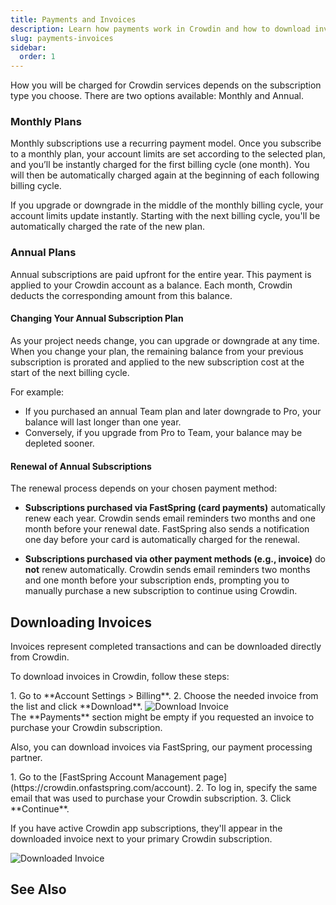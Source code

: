 ```yaml
---
title: Payments and Invoices
description: Learn how payments work in Crowdin and how to download invoices
slug: payments-invoices
sidebar:
  order: 1
---
```



How you will be charged for Crowdin services depends on the subscription type you choose. There are two options available: Monthly and Annual.

### Monthly Plans

Monthly subscriptions use a recurring payment model. Once you subscribe to a monthly plan, your account limits are set according to the selected plan, and you’ll be instantly charged for the first billing cycle (one month). You will then be automatically charged again at the beginning of each following billing cycle.

If you upgrade or downgrade in the middle of the monthly billing cycle, your account limits update instantly. Starting with the next billing cycle, you'll be automatically charged the rate of the new plan.

### Annual Plans

Annual subscriptions are paid upfront for the entire year. This payment is applied to your Crowdin account as a balance. Each month, Crowdin deducts the corresponding amount from this balance.

#### Changing Your Annual Subscription Plan

As your project needs change, you can upgrade or downgrade at any time. When you change your plan, the remaining balance from your previous subscription is prorated and applied to the new subscription cost at the start of the next billing cycle.

For example:

- If you purchased an annual Team plan and later downgrade to Pro, your balance will last longer than one year.
- Conversely, if you upgrade from Pro to Team, your balance may be depleted sooner.

#### Renewal of Annual Subscriptions

The renewal process depends on your chosen payment method:

- **Subscriptions purchased via FastSpring (card payments)** automatically renew each year. Crowdin sends email reminders two months and one month before your renewal date. FastSpring also sends a notification one day before your card is automatically charged for the renewal.

- **Subscriptions purchased via other payment methods (e.g., invoice)** do **not** renew automatically. Crowdin sends email reminders two months and one month before your subscription ends, prompting you to manually purchase a new subscription to continue using Crowdin.

## Downloading Invoices

Invoices represent completed transactions and can be downloaded directly from Crowdin.

To download invoices in Crowdin, follow these steps:

<Steps>
  1. Go to **Account Settings > Billing**.
  2. Choose the needed invoice from the list and click **Download**.
</Steps>

<Image src={downloadInvoice} alt="Download Invoice" />

<Aside>
  The **Payments** section might be empty if you requested an invoice to purchase your Crowdin subscription.
</Aside>

Also, you can download invoices via FastSpring, our payment processing partner.

<Steps>
  1. Go to the [FastSpring Account Management page](https://crowdin.onfastspring.com/account).
  2. To log in, specify the same email that was used to purchase your Crowdin subscription.
  3. Click **Continue**.
</Steps>

If you have active Crowdin app subscriptions, they'll appear in the downloaded invoice next to your primary Crowdin subscription.

<Image src={downloadedInvoice} alt="Downloaded Invoice" />

## See Also

<CardGrid>
  <LinkCard
    title="Pricing page"
    description="Plans, Pricing, and Free Trial."
    href="https://crowdin.com/pricing"
    target="_blank"
  />
  <LinkCard
    title="Changing Subscription Plan"
    description="Upgrade or downgrade your subscription plan."
    href="/changing-subscription-plan/"
  />
  <LinkCard
    title="App Subscriptions"
    description="Learn how to subscribe to paid apps in Crowdin Store."
    href="/app-subscriptions/"
  />
  <LinkCard
    title="Billing Settings"
    description="Update your billing information and payment method."
    href="/billing-settings/"
  />
</CardGrid>
